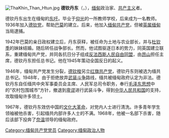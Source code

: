 {{unreferenced|time=2016-04-10T08:16:50+00:00}}
{{缅甸人名|德钦}}
[[File:ThaKhin_Than_Htun.jpg|thumb]]
{{Burmese characters}}
'''德钦丹东'''（{{lang-my|{{Script/shn-Mymr|သခင် သန်းထွန်း}}}}，{{bd|1911年||1968年|9月24日|}}），[[缅甸|缅甸]]政治家、[[共产主义|共产主义]]者。

德钦丹东出生在缅甸的[[东吁|东吁]]。毕业于[[仰光|仰光]]的一所教师学校，后来成为一名教师。1936年加入[[德钦党|德钦党]]，帮助[[巴莫|巴莫]]的{{link-en|穷人党|Poor Man's Party}}建立{{link-en|自由同盟|Freedom Bloc}}。后来，他加入[[缅甸共产党|缅甸共产党]]，但被[[英属缅甸|英属缅甸]]当局逮捕。

1942年巴莫的亲日政权建立后，丹东获释，被任命为土地与农业部长，并与[[杜钦季|杜钦季]]的妹妹结婚。随后转任战争部长。然而，他试图驱逐日本的势力，同英国建立联系，重建缅甸共产党，并同各抗日分子组成[[反法西斯人民自由同盟|反法西斯人民自由同盟]]，由[[昂山|昂山]]担任主席，德钦丹东担任总书记。他在1945年策动全国反日的起义。

1946年，缅甸共产党发生分裂，[[德钦梭|德钦梭]]另立[[红旗共产党|红旗共产党]]，德钦丹东则被选为缅共总书记。1948年，由于拒绝放弃[[武装斗争|武装斗争]]路线，缅共被缅甸政府认定为非法。德钦丹东自任缅共中央军事委员会主席、人民军总司令职务，奉行[[毛泽东思想|毛泽东思想]]中的“农村包围城市”方针，撤退到[[卑谬|卑谬]]进行武装斗争，得到[[中华人民共和国|中华人民共和国]]的支持，攻取缅甸许多领土。

1967年，德钦丹东效仿中国的[[文化大革命|文化大革命]]，对党内人士进行清洗。许多青年学生领袖被他杀害，引起缅共内部许多人士的不满。1968年，他被一名部下杀害，随后该部下投奔了[[奈温|奈温]]领导的缅甸政府。

{{start box}}
{{s-ppo}}
{{s-before|[[登佩敏|德钦登佩]]|as=缅甸共产党总书记}}
{{s-title|[[缅甸共产党|缅甸共产党]]主席|1952年－1968年}}
{{s-after|[[德钦辛|德钦辛]]}}

{{end box}}
{{Authority control}}
[[Category:缅甸共产党党员|Category:缅甸共产党党员]]
[[Category:缅甸政治人物|Category:缅甸政治人物]]